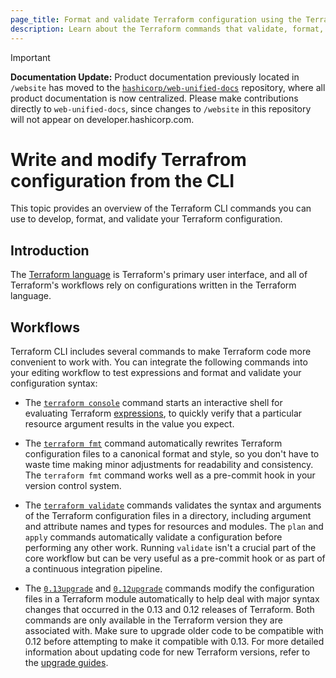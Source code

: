 ```yaml
---
page_title: Format and validate Terraform configuration using the Terraform CLI 
description: Learn about the Terraform commands that validate, format, and upgrade code written in HCL.
---
```


> [!IMPORTANT]  
> **Documentation Update:** Product documentation previously located in `/website` has moved to the [`hashicorp/web-unified-docs`](https://github.com/hashicorp/web-unified-docs) repository, where all product documentation is now centralized. Please make contributions directly to `web-unified-docs`, since changes to `/website` in this repository will not appear on developer.hashicorp.com.

# Write and modify Terrafrom configuration from the CLI

This topic provides an overview of the Terraform CLI commands you can use to develop, format, and validate your Terraform configuration.

## Introduction

The [Terraform language](/terraform/language) is Terraform's primary
user interface, and all of Terraform's workflows rely on configurations written
in the Terraform language.

## Workflows 

Terraform CLI includes several commands to make Terraform code more convenient
to work with. You can integrate the following commands into your editing 
workflow to test expressions and format and validate your configuration syntax:

- The [`terraform console`](/terraform/cli/commands/console) command starts an 
  interactive shell for evaluating Terraform
  [expressions](/terraform/language/expressions), to quickly verify that a 
  particular resource argument results in the value you expect.

- The [`terraform fmt`](/terraform/cli/commands/fmt) command automatically rewrites Terraform
  configuration files to a canonical format and style, so you don't have to
  waste time making minor adjustments for readability and consistency. The `terraform fmt` command works
  well as a pre-commit hook in your version control system.

- The [`terraform validate`](/terraform/cli/commands/validate) commands validates the
  syntax and arguments of the Terraform configuration files in a directory,
  including argument and attribute names and types for resources and modules.
  The `plan` and `apply` commands automatically validate a configuration before
  performing any other work. Running `validate` isn't a crucial part of the core
  workflow but can be very useful as a pre-commit hook or as part of a
  continuous integration pipeline.

-  The [`0.13upgrade`](/terraform/cli/commands/0.13upgrade) and
  [`0.12upgrade`](/terraform/cli/commands/0.12upgrade) commands modify the configuration files in a Terraform module automatically to help deal with major
  syntax changes that occurred in the 0.13 and 0.12 releases of Terraform. Both
  commands are only available in the Terraform version they are
  associated with. Make sure to upgrade older code to be compatible
  with 0.12 before attempting to make it compatible with 0.13. For more detailed
  information about updating code for new Terraform versions, refer to the [upgrade
  guides](/terraform/language/upgrade-guides).
